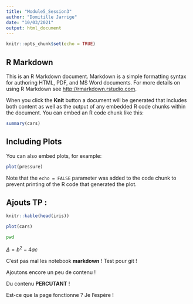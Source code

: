 ```yaml
---
title: "Module5_Session3"
author: "Domitille Jarrige"
date: "10/03/2021"
output: html_document
---
```


```r
knitr::opts_chunk$set(echo = TRUE)
```

## R Markdown

This is an R Markdown document. Markdown is a simple formatting syntax for authoring HTML, PDF, and MS Word documents. For more details on using R Markdown see <http://rmarkdown.rstudio.com>.

When you click the **Knit** button a document will be generated that includes both content as well as the output of any embedded R code chunks within the document. You can embed an R code chunk like this:

```r
summary(cars)
```

## Including Plots

You can also embed plots, for example:

```r
plot(pressure)
```

Note that the `echo = FALSE` parameter was added to the code chunk to prevent printing of the R code that generated the plot.

## Ajouts TP :

```r
knitr::kable(head(iris))
```
```r
plot(cars)
```

```bash
pwd
```


$\Delta = b^2 - 4ac$

C'est pas mal les notebook **markdown** ! 
Test pour git !

Ajoutons encore un peu de contenu !

Du contenu **PERCUTANT** !

Est-ce que la page fonctionne ? Je l'espère !





